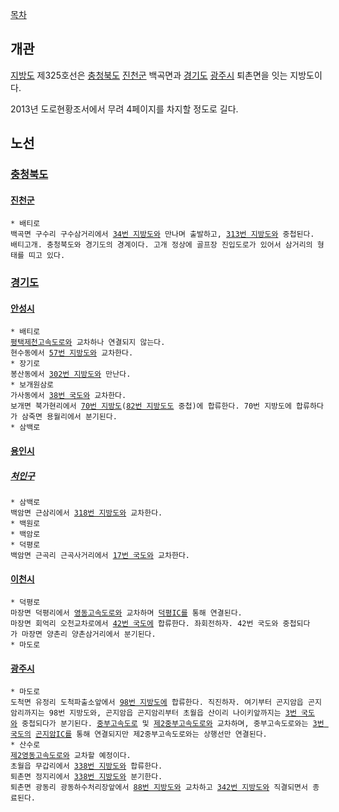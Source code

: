 [[목차]]
== 개관 ==
[[지방도]] 제325호선은 [[충청북도]] [[진천군]] 백곡면과 [[경기도]] [[광주시]] 퇴촌면을 잇는 지방도이다.

2013년 도로현황조서에서 무려 4페이지를 차지할 정도로 길다.

== 노선 ==
=== [[충청북도]] ===
==== [[진천군]] ====
 * 배티로
 백곡면 구수리 구수삼거리에서 [[34번 지방도]]와 만나며 출발하고, [[313번 지방도]]와 중첩된다.
 배티고개. 충청북도와 경기도의 경계이다. 고개 정상에 골프장 진입도로가 있어서 삼거리의 형태를 띠고 있다.
=== [[경기도]] ===
==== [[안성시]] ====
 * 배티로
 [[평택제천고속도로]]와 교차하나 연결되지 않는다.
 현수동에서 [[57번 지방도]]와 교차한다.
 * 장기로
 봉산동에서 [[302번 지방도]]와 만난다.
 * 보개원삼로
 가사동에서 [[38번 국도]]와 교차한다.
 보개면 북가현리에서 [[70번 지방도]]([[82번 지방도]]도 중첩)에 합류한다. 70번 지방도에 합류하다가 삼죽면 용월리에서 분기된다.
 * 삼백로
==== [[용인시]] ====
===== [[처인구]] =====
 * 삼백로
 백암면 근삼리에서 [[318번 지방도]]와 교차한다.
 * 백원로
 * 백암로
 * 덕평로
 백암면 근곡리 근곡사거리에서 [[17번 국도]]와 교차한다.
==== [[이천시]] ====
 * 덕평로
 마장면 덕평리에서 [[영동고속도로]]와 교차하며 [[덕평IC]]를 통해 연결된다.
 마장면 회억리 오천교차로에서 [[42번 국도]]에 합류한다. 좌회전하자. 42번 국도와 중첩되다가 마장면 양촌리 양촌삼거리에서 분기된다.
 * 마도로
==== [[광주시]] ====
 * 마도로
 도척면 유정리 도척파출소앞에서 [[98번 지방도]]에 합류한다. 직진하자. 여기부터 곤지암읍 곤지암리까지는 98번 지방도와, 곤지암읍 곤지암리부터 초월읍 산이리 나이키앞까지는 [[3번 국도]]와 중첩되다가 분기된다. [[중부고속도로]] 및 [[제2중부고속도로]]와 교차하며, 중부고속도로와는 [[3번 국도]]의 [[곤지암IC]]를 통해 연결되지만 제2중부고속도로와는 상행선만 연결된다.
 * 산수로
 [[제2영동고속도로]]와 교차할 예정이다.
 초월읍 무갑리에서 [[338번 지방도]]와 합류한다.
 퇴촌면 정지리에서 [[338번 지방도]]와 분기한다.
 퇴촌면 광동리 광동하수처리장앞에서 [[88번 지방도]]와 교차하고 [[342번 지방도]]와 직결되면서 종료된다.
